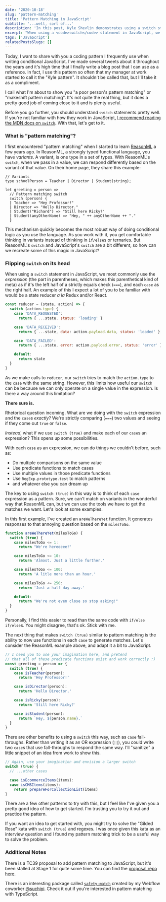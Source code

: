 ```yaml
---
date: '2020-10-18'
slug: 'pattern-matching'
title: 'Pattern Matching in JavaScript'
subtitle: '...well, sort of...'
description: 'In this post, Kyle Shevlin demonstrates using a switch statement to replicate a form of pattern matching in JavaScript.'
excerpt: "When using a <code>switch</code> statement in JavaScript, we most commonly use the <em>expression</em> as if it's the left half of a strictly equals check, and each <code>case</code> as the right half. What if we set the left half to <code>true</code>, and make each <code>case</code> an expression instead? We would have a form of <strong>pattern matching</strong>."
tags: ['JavaScript']
relatedPostsSlugs: []
---
```


Today, I want to share with you a coding pattern I frequently use when writing conditional JavaScript. I've made several tweets about it throughout the years and it's high time that I finally write a blog post that I can use as a reference. In fact, I use this pattern so often that my manager at work started to call it the "Kyle pattern". It shouldn't be called that, but I'll take it as a compliment.

I call what I'm about to show you "a poor person's pattern matching" or "makeshift pattern matching". It's not quite the real thing, but it does a pretty good job of coming close to it and is plenty useful.

Before you go further, you should understand `switch` statements pretty well. If you're not familiar with how they work in JavaScript, [I recommend reading the MDN docs on `switch`](https://developer.mozilla.org/en-US/docs/Web/JavaScript/Reference/Statements/switch). With that, let's get to it.

### What is "pattern matching"?

I first encountered "pattern matching" when I started to learn [ReasonML](https://reasonml.github.io/) a few years ago. In ReasonML, a strongly typed functional language, you have _variants_. A variant, is one type in a set of types. With ReasonML's `switch`, when we pass in a value, we can respond differently based on the variant of that value. <Marker content="That's right. We can switch on a type, don't even need a real value to return something." /> On their home page, they share this example:

```reason
// Variants
type schoolPerson = Teacher | Director | Student(string);

let greeting = person =>
  // Pattern matching switch
  switch (person) {
  | Teacher => "Hey Professor!"
  | Director => "Hello Director."
  | Student("Richard") => "Still here Ricky?"
  | Student(anyOtherName) => "Hey, " ++ anyOtherName ++ "."
  }
```

This mechanism quickly becomes the most robust way of doing conditional logic as you use the language. As you work with it, you get comfortable thinking in variants instead of thinking in `if/else`s or ternaries. But ReasonML's `switch` and JavaScript's `switch` are a bit different, so how can we recreate some of this magic in JavaScript?

### Flipping `switch` on its head

When using a `switch` statement in JavaScript, we most commonly use the _expression_ (the part in parentheses, which makes this parenthetical kind of meta) as if it's the left half of a strictly equals check (`===`), and each `case` as the right half. An example of this I expect a lot of you to be familiar with would be a state reducer _a la_ Redux and/or React.

```javascript
const reducer = (state, action) => {
  switch (action.type) {
    case 'DATA_REQUESTED':
      return { ...state, status: 'loading' }

    case 'DATA_RECEIVED':
      return { ...state, data: action.payload.data, status: 'loaded' }

    case 'DATA_FAILED':
      return { ...state, error: action.payload.error, status: 'error' }

    default:
      return state
  }
}
```

As we make calls to `reducer`, our `switch` tries to match the `action.type` to the `case` with the same string. However, this limits how useful our `switch` can be because we can only operate on a single value in the expression. Is there a way around this limitation?

**There sure is.**

Rhetorical question incoming. What are we doing with the `switch` expression and the `case`s _exactly_? We're strictly comparing (`===`) two values and seeing if they come out `true` or `false`.

_Instead_, what if we use `switch (true)` and make each of our `case`s an expression? This opens up some possibilities.

With each `case` as an expression, we can do things we couldn't before, such as:

- Do multiple comparisons on the same value
- Use predicate functions to match cases <Marker content="A predicate is a function that returns a boolean." />
- Use multiple values in those predicate functions
- Use `RegExp.prototype.test` to match patterns
- and whatever else you can dream up

The key to using `switch (true)` in this way is to think of each `case` expression as a pattern. Sure, we can't match on variants in the wonderful way that ReasonML can, but we can use the tools we have to get the matches we want. Let's look at some examples.

In this first example, I've created an `areWeThereYet` function. It generates responses to that annoying question based on the `milesToGo`.

```javascript
function areWeThereYet(milesToGo) {
  switch (true) {
    case milesToGo <= 1:
      return "We're hereeeee!"

    case milesToGo <= 10:
      return 'Almost. Just a little further.'

    case milesToGo <= 100:
      return 'A litle more than an hour.'

    case milesToGo <= 250:
      return 'Just a half day away.'

    default:
      return "We're not even close so stop asking!"
  }
}
```

Personally, I find this easier to read than the same code with `if/else if/else`s. You might disagree, that's ok. Stick with me.

The next thing that makes `switch (true)` similar to pattern matching is the ability to now use functions in each `case` to generate matches. Let's consider the ReasonML example above, and adapt it a bit to JavaScript.

```javascript
// I need you to use your imagination here, and pretend
// that all of these predicate functions exist and work correctly :)
const greeting = person => {
  switch (true) {
    case isTeacher(person):
      return 'Hey Professor!'

    case isDirector(person):
      return 'Hello Director.'

    case isRicky(person):
      return 'Still here Ricky?'

    case isStudent(person):
      return `Hey, ${person.name}.`
  }
}
```

There are other benefits to using a `switch` this way, such as `case` fall-throughs. Rather than writing it as an OR expression (`||`), you could write two `case`s that use fall-throughs to respond the same way. I'll "sanitize" a little snippet of an idea from work to show this.

```javascript
// Again, use your imagination and envision a larger switch
switch (true) {
  // ...other cases

  case isEcommerceItems(items):
  case isCMSItems(items):
    return prepareForCollectionList(items)
}
```

There are a few other patterns to try with this, but I feel like I've given you a pretty good idea of how to get started. I'm trusting you to try it out and practice the pattern.

If you want an idea to get started with, you might try to solve the "Gilded Rose" kata with `switch (true)` and regexes. <Marker content="Just Google 'Gilded Rose'. You'll get a bazillion hits." /> I was once given this kata as an interview question and I found my pattern matching trick to be a useful way to solve the problem.

### Additional Notes

There is a TC39 proposal to add pattern matching to JavaScript, but it's been stalled at Stage 1 for quite some time. You can find the [proposal repo here](https://github.com/tc39/proposal-pattern-matching).

There is an interesting package called [`safety-match`](https://github.com/suchipi/safety-match) created by my Webflow coworker [@suchipi](https://twitter.com/suchipi). Check it out if you're interested in pattern matching with TypeScript.
